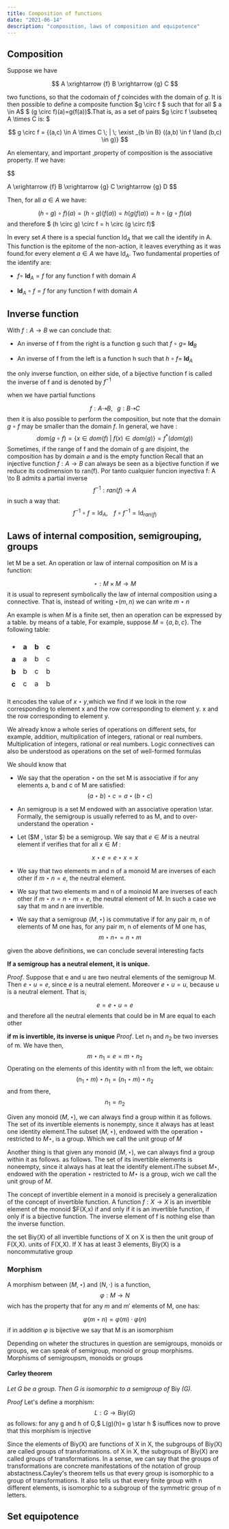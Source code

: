 ```yaml
---
title: Composition of functions 
date: "2021-06-14"
description: "composition, laws of composition and equipotence"
---
```

## Composition
Suppose we have 

$$
 A \xrightarrow {f} B \xrightarrow {g} C
$$

two functions, so that the codomain of $f$ coincides with the domain of $g$. It is then possible to define a composite function $g \circ f $ such that for all $ a \in A$ $ (g \circ f)(a)=g(f(a))$.That is, as a set of pairs $g \circ f \subseteq A \times C is: $

$$
g \circ f = {(a,c) \in A \times C \; | \; \exist _{b \in B} ((a,b) \in f \land (b,c) \in g)} 
$$

An elementary, and important ,property of composition is the associative property. If we have:

$$

 A \xrightarrow {f} B \xrightarrow {g} C \xrightarrow {g} D
$$

Then, for all $a \in A$ we have:

$$
(h \circ g) \circ f)(a) = (h \circ g)(f(a))= h(g(f(a))= h \circ (g \circ f)(a)
$$
and therefore $ (h \circ g) \circ f = h \circ (g \circ f)$


In every set $A$ there is a special function ld$_{A}$ that we call the identify in A. This function is the epitome of the non-action, it leaves everything as it was found.for every element $a \in A$ we have ld$_{A}$. Two fundamental properties of the identify are:

- $f \circ$ __ld__$_A=f$ for any function f with domain $A$


- __ld__$_A \circ f = f$ for any function f with domain $A$

## Inverse function
With $f : A \to B$ we can conclude that: 

- An inverse of f from the right is a function g such that $f \circ g =$ __ld__$_{B}$

- An inverse of f from the left is a function h such that $h \circ f =$ __ld__$_{A}$

the only inverse function, on either side, of a bijective function f is called the inverse of f and is denoted by $f^{-1}$

when we have partial functions 

$$
f: A \dashrightarrow B, \;\;\; g: B \dashrightarrow C
$$
then it is also possible to perform the composition, but note that the domain $g \circ f$ may be smaller than the domain $f$. In general, we have :
$$
dom(g \circ f) = \{ x \in dom(f) \; | \; f(x)\in dom(g) \} =f^{*}(dom(g))
$$
Sometimes, if the range of f and the domain of g are disjoint, the composition has by domain $\varnothing$ and is the empty function
Recall that an injective function $f: A \to B$ can always be seen as a bijective function if we reduce its codimension to ran(f). Por tanto cualquier funcion inyectiva f: A \to B admits a partial inverse
$$
f^{-1}:ran(f)\to A
$$
in such a way that:
$$
f^{-1} \circ f = \text{ld}_{A},\;\;\;\; f \circ f^{-1}= \text{ld}_{ran(f)}
$$

## Laws of internal composition, semigrouping, groups

let M be a set. An operation or law of internal composition on M is a function:

$$
\star : M \times M \to M
$$
it is usual to represent symbolically the law of internal composition using a connective. That is, instead of writing $\star (m,n)$ we can write $m \star n$


An example is when $M$ is a finite set, then an operation can be expressed by a table. by means of a table, For example, suppose $M= \{ a,b,c\}$. The following table:
<center><table style="border:1px solid white">
<tr>
    <th style="border:1px solid white">⋆</th>
    <th style="border:1px solid white">a</th>
    <th style="border:1px solid white">b</th>
    <th style="border:1px solid white">c</th>
</tr>
<tr>
    <th style="border:1px solid white">a</th>
    <td style="border:1px solid white">a</td>
    <td style="border:1px solid white">b</td>
    <td style="border:1px solid white">c</td>
</tr>
<tr>
    <th style="border:1px solid white">b</th>
    <td style="border:1px solid white">b</td>
    <td style="border:1px solid white">c</td>
    <td style="border:1px solid white">b</td>
</tr>
<tr>
    <th style="border:1px solid white">c</th>
    <td style="border:1px solid white">c</td>
    <td style="border:1px solid white">a</td>
    <td style="border:1px solid white">b</td>
</tr>
</table>
</center>

It encodes the value of $x\star y$,which we find if we look in the row corresponding to element x and the row corresponding to element y. x and the row corresponding to element y.

We already know a whole series of operations on different sets, for example, addition, multiplication of integers, rational or real numbers. Multiplication of integers, rational or real numbers. Logic connectives can also be understood as operations on the set of well-formed formulas

We should know that 
- We say that the operation $\star$ on the set M is associative if for any elements a, b and c of M are satisfied:
$$
(a \star b) \star c = a \star (b \star c)
$$


- An semigroup is a set M endowed with an associative operation \star. Formally, the semigroup is usually referred to as M, and to over-understand the operation $\star$


- Let ($M , \star $) be a semigroup. We say that $e \in M$ is a neutral element if verifies that for all $x \in M$ :

$$
x \star e = e \star x = x
$$



- We say that two elements m and n of a monoid M are inverses of each other if  $m \star n = e$, the neutral element.

- We say that two elements m and n of a moinoid M are inverses of each other if $m \star n = n \star m=  e$, the neutral element of M. In such a case we say that m and n are invertible.

- We say that a semigroup ($M, \star$) is commutative if for any pair m, n of elements of M one has, for any pair m, n of elements of M one has,
$$
m \star  n\star =n \star m
$$


given the above definitions, we can conclude several interesting facts 

__If a semigroup has a neutral element, it is unique.__

_Proof_. Suppose that e and u are two neutral elements of the semigroup M. Then $e \star u = e$, since  $e$ is a neutral element. Moreover $e \star u = u$, because u is a neutral element. That is, 

$$
e=e\star u= e
$$ 
and therefore all the neutral elements that could be in M are equal to each other


__if m is invertible, its inverse is unique__
_Proof_. Let $n_{1}$ and $n_{2}$ be two inverses of m. We have then,
$$
m \star n_{1} = e= m \star n_{2}
$$
Operating on the elements of this identity with n1 from the left, we obtain:
$$
(n_{1} \star m) \star n_{1} = (n_{1} \star m) \star n_{2}
$$
and from there,
$$
n_{1}=n_{2}
$$

Given any monoid ($M , \star$), we can always find a group within it as follows. The set of its invertible elements is nonempty, since it always has at least one identity element.The subset ($M, \star$), endowed with the operation $\star$ restricted to $M\star$, is a group. Which we call the unit group of $M$

Another thing is that given any monoid ($M,\star$), we can always find a group within it as follows. as follows. The set of its invertible elements is noneempty, since it always has at leat the identify element.iThe subset $M\star$, endowed with the operation $\star$ restricted to $M\star$ is a group, wich we call the unit group of $M$. 

The concept of invertible element in a monoid is precisely a generalization of the concept of invertible function. A function $f: X\to X$ is an invertible element of the monoid $F(X,x) if and only if it is an invertible function, if only if is a bijective function. The inverse element of f is nothing else than the inverse function.

the set Biy$(X)$ of all invertible functions of X on X is then the unit group of F(X,X). units of F(X,X). If X has at least 3 elements, Biy(X) is a noncommutative group

### Morphism
A morphism between $(M,\star)$ and $(N,\cdot)$  is a function,
$$
\varphi :  M \to N
$$
wich has the property that for any $m$ and $m'$ elements of M, one has:

$$
\varphi (m\star n)=  \varphi (m) \cdot \varphi (n)  
$$
if in addition $\varphi$ is bijective we say that M is an isomorphism

Depending on wheter the structures in question are semigroups, monoids or groups, we can speak of semigroup, monoid or group morphisms. Morphisms of semigroupsm, monoids or groups


#### Carley theorem
_Let G be a group. Then G is isomorphic to a semigroup of_ Biy _(G)._

_Proof_ Let's define a morphism:
$$
L:G \to \text{Biy}(G)
$$
as follows: for any g and h of G,$ L(g)(h)= g \star h $ isuffices now to prove that this morphism is injective


Since the elements of Biy(X) are functions of X in X, the subgroups of Biy(X) are called groups of transformations. of X in X, the subgroups of Biy(X) are called groups of transformations. In a sense, we can say that the groups of transformations are concrete manifestations of the notation of group abstactness.Cayley's theorem tells us that every group is isomorphic to a group of transformations. It also tells us that every finite group with n different elements, is isomorphic to a subgroup of the symmetric group of n letters.

## Set equipotence 
